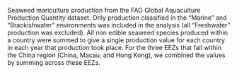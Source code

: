 Seaweed mariculture production from the FAO Global Aquaculture Production Quantity dataset. Only production classified in the "Marine" and "Brackishwater" environments was included in the analysis (all "Freshwater" production was excluded). All non edible seaweed species produced within a country were summed to give a single production value for each country in each year that production took place. For the three EEZs that fall within the China region (China, Macau, and Hong Kong), we combined the values by summing across these EEZs.

